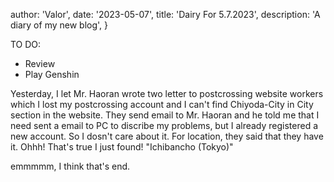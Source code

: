 
  author: 'Valor',
  date: '2023-05-07',
  title: 'Dairy For 5.7.2023',
  description:
    'A diary of my new blog',
}

TO DO:
 - Review
 - Play Genshin


Yesterday, I let Mr. Haoran wrote two letter to postcrossing website workers which I lost my postcrossing account and I can't find Chiyoda-City in City section in the website. 
They send email to Mr. Haoran and he told me that I need sent a email to PC to discribe my problems, but I already registered a new account. So I dosn't care about it. For location, they said that they have it. Ohhh! That's true I just found! "Ichibancho (Tokyo)"

emmmmm, I think that's end.